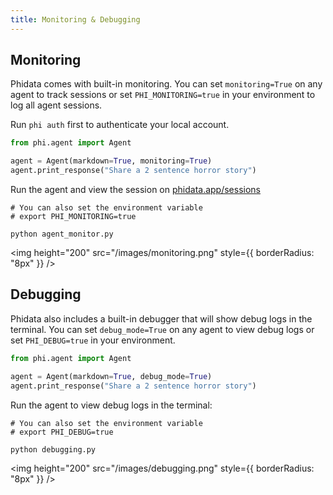 ```yaml
---
title: Monitoring & Debugging
---
```


## Monitoring

Phidata comes with built-in monitoring. You can set `monitoring=True` on any agent to track sessions or set `PHI_MONITORING=true` in your environment to log all agent sessions.

<Note>Run `phi auth` first to authenticate your local account.</Note>

```python agent_monitor.py
from phi.agent import Agent

agent = Agent(markdown=True, monitoring=True)
agent.print_response("Share a 2 sentence horror story")
```

Run the agent and view the session on [phidata.app/sessions](https://www.phidata.app/sessions)

```shell
# You can also set the environment variable
# export PHI_MONITORING=true

python agent_monitor.py
```

<img
  height="200"
  src="/images/monitoring.png"
  style={{ borderRadius: "8px" }}
/>

## Debugging

Phidata also includes a built-in debugger that will show debug logs in the terminal. You can set `debug_mode=True` on any agent to view debug logs or set `PHI_DEBUG=true` in your environment.

```python debugging.py
from phi.agent import Agent

agent = Agent(markdown=True, debug_mode=True)
agent.print_response("Share a 2 sentence horror story")
```

Run the agent to view debug logs in the terminal:

```shell
# You can also set the environment variable
# export PHI_DEBUG=true

python debugging.py
```

<img height="200" src="/images/debugging.png" style={{ borderRadius: "8px" }} />

